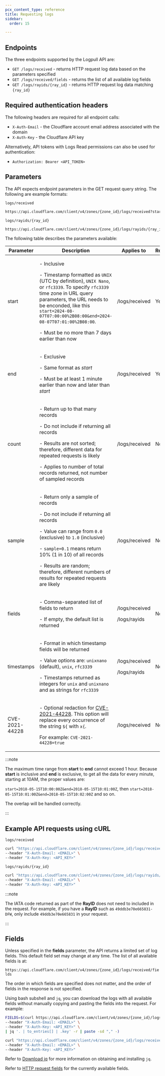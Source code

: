 ```yaml
---
pcx_content_type: reference
title: Requesting logs
sidebar:
  order: 15

---
```


## Endpoints

The three endpoints supported by the Logpull API are:

* `GET /logs/received` - returns HTTP request log data based on the parameters specified
* `GET /logs/received/fields` - returns the list of all available log fields
* `GET /logs/rayids/{ray_id}` - returns HTTP request log data matching `{ray_id}`

## Required authentication headers

The following headers are required for all endpoint calls:

* `X-Auth-Email` - the Cloudflare account email address associated with the domain
* `X-Auth-Key` - the Cloudflare API key

Alternatively, API tokens with Logs Read permissions can also be used for authentication:

* `Authorization: Bearer <API_TOKEN>`

## Parameters

The API expects endpoint parameters in the GET request query string. The following are example formats:

`logs/received`

```bash
https://api.cloudflare.com/client/v4/zones/{zone_id}/logs/received?start=<unix|rfc3339>&end=<unix|rfc3339>[&count=<int>][&sample=<float>][&fields=<FIELDS>][&timestamps=<string>][&CVE-2021-44228=<boolean>]
```

`logs/rayids/{ray_id}`

```bash
https://api.cloudflare.com/client/v4/zones/{zone_id}/logs/rayids/{ray_id}?[&fields=<FIELDS>][&timestamps=<string>]
```

The following table describes the parameters available:



| Parameter      | Description                                                                                                                                                                                                                                                                                                                          | Applies to                                | Required |
| -------------- | ------------------------------------------------------------------------------------------------------------------------------------------------------------------------------------------------------------------------------------------------------------------------------------------------------------------------------------ | ----------------------------------------- | -------- |
| start          | <p>- Inclusive</p> <p>- Timestamp formatted as `UNIX` (UTC by definition), `UNIX Nano`, or `rfc3339`. To specify `rfc3339` time zone in URL query parameters, the URL needs to be enconded, like this `start=2024-08-07T07:00:00%2B08:00&end=2024-08-07T07:01:00%2B08:00`. </p> <p>- Must be no more than 7 days earlier than now</p>                                                                                                                                                 | /logs/received                            | Yes      |
| end            | <p>- Exclusive</p> <p>- Same format as <em>start</em></p> <p>- Must be at least 1 minute earlier than now and later than <em>start</em></p>                                                                                                                                                                                          | /logs/received                            | Yes      |
| count          | <p>- Return up to that many records</p> <p>- Do not include if returning all records</p> <p>- Results are not sorted; therefore, different data for repeated requests is likely</p> <p></p> <p>- Applies to number of total records returned, not number of sampled records</p>                                                      | /logs/received                            | No       |
| sample         | <p>- Return only a sample of records</p> <p>- Do not include if returning all records</p> <p>- Value can range from `0.0` (exclusive) to `1.0` (inclusive)</p> <p>- `sample=0.1` means return 10% (1 in 10) of all records</p> <p>- Results are random; therefore, different numbers of results for repeated requests are likely</p> | /logs/received                            | No       |
| fields         | <p>- Comma-separated list of fields to return</p> <p>- If empty, the default list is returned</p>                                                                                                                                                                                                                                    | <p>/logs/received</p> <p>/logs/rayids</p> | No       |
| timestamps     | <p>- Format in which timestamp fields will be returned</p> <p>- Value options are: `unixnano` (default), `unix`, `rfc3339`</p> <p>- Timestamps returned as integers for `unix` and `unixnano` and as strings for `rfc3339`</p>                                                                                                       | <p>/logs/received</p> <p>/logs/rayids</p> | No       |
| CVE-2021-44228 | <p>- Optional redaction for [CVE-2021-44228](https://www.cve.org/CVERecord?id=CVE-2021-44228). This option will replace every occurrence of the string `${` with `x{`.</p> <p> For example: `CVE-2021-44228=true` </p>                                                                                                               | <p>/logs/received</p>                     | No       |



:::note


The maximum time range from **start** to **end** cannot exceed 1 hour. Because **start** is inclusive and **end** is exclusive, to get all the data for every minute, starting at 10AM, the proper values are:

`start=2018-05-15T10:00:00Z&end=2018-05-15T10:01:00Z`, then `start=2018-05-15T10:01:00Z&end=2018-05-15T10:02:00Z` and so on.

The overlap will be handled correctly.


:::

## Example API requests using cURL

`logs/received`

```bash
curl "https://api.cloudflare.com/client/v4/zones/{zone_id}/logs/received?start=2017-07-18T22:00:00Z&end=2017-07-18T22:01:00Z&count=1&fields=ClientIP,ClientRequestHost,ClientRequestMethod,ClientRequestURI,EdgeEndTimestamp,EdgeResponseBytes,EdgeResponseStatus,EdgeStartTimestamp,RayID" \
--header "X-Auth-Email: <EMAIL>" \
--header "X-Auth-Key: <API_KEY>"
```

`logs/rayids/{ray_id}`

```bash
curl "https://api.cloudflare.com/client/v4/zones/{zone_id}/logs/rayids/{ray_id}}?timestamps=rfc3339" \
--header "X-Auth-Email: <EMAIL>" \
--header "X-Auth-Key: <API_KEY>"
```

:::note


The IATA code returned as part of the **RayID** does not need to included in the request. For example, if you have a **RayID** such as `49ddb3e70e665831-DFW`, only include `49ddb3e70e665831` in your request.


:::

## Fields

Unless specified in the **fields** parameter, the API returns a limited set of log fields. This default field set may change at any time. The list of all available fields is at:

`https://api.cloudflare.com/client/v4/zones/{zone_id}/logs/received/fields`

The order in which fields are specified does not matter, and the order of fields in the response is not specified.

Using bash subshell and `jq`, you can download the logs with all available fields without manually copying and pasting the fields into the request. For example:

```bash
FIELDS=$(curl https://api.cloudflare.com/client/v4/zones/{zone_id}/logs/received/fields \
--header "X-Auth-Email: <EMAIL>" \
--header "X-Auth-Key: <API_KEY>" \
| jq '. | to_entries[] | .key' -r | paste -sd "," -)

curl "https://api.cloudflare.com/client/v4/zones/{zone_id}/logs/received?start=2017-07-18T22:00:00Z&end=2017-07-18T22:01:00Z&count=1&fields=$FIELDS" \
--header "X-Auth-Email: <EMAIL>" \
--header "X-Auth-Key: <API_KEY>"
```

Refer to [Download jq](https://jqlang.github.io/jq/download/) for more information on obtaining and installing `jq`.

Refer to [HTTP request fields](/logs/reference/log-fields/zone/http_requests) for the currently available fields.

